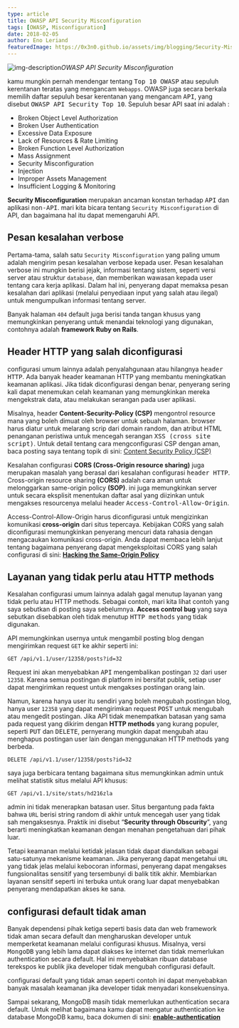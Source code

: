 ```yaml
---
type: article
title: OWASP API Security Misconfiguration
tags: [OWASP, Misconfiguration]
date: 2018-02-05
author: Eno Leriand
featuredImage: https://0x3n0.github.io/assets/img/blogging/Security-Misconfiguration.jpeg
---
```


![img-description](https://0x3n0.github.io/assets/img/blogging/Security-Misconfiguration.jpeg)_OWASP API Security Misconfiguration_

kamu mungkin pernah mendengar tentang <kbd>Top 10 OWASP</kbd> atau sepuluh kerentanan teratas yang mengancam `Webapps`. OWASP juga secara berkala memilih daftar sepuluh besar kerentanan yang mengancam <kbd>API</kbd>, yang disebut <kbd>OWASP API Security Top 10</kbd>. Sepuluh besar API saat ini adalah :

- Broken Object Level Authorization 
- Broken User Authentication
- Excessive Data Exposure
- Lack of Resources & Rate Limiting
- Broken Function Level Authorization
- Mass Assignment
- Security Misconfiguration 
- Injection
- Improper Assets Management
- Insufficient Logging & Monitoring

**Security Misconfiguration** merupakan ancaman konstan terhadap <kbd>API</kbd> dan aplikasi <kbd>non-API</kbd>. mari kita bicara tentang `Security Misconfiguration` di API, dan bagaimana hal itu dapat memengaruhi API.

## Pesan kesalahan verbose

Pertama-tama, salah satu `Security Misconfiguration` yang paling umum adalah mengirim pesan kesalahan verbose kepada user. Pesan kesalahan verbose ini mungkin berisi jejak, informasi tentang sistem, seperti versi server atau struktur `database`, dan memberikan wawasan kepada user tentang cara kerja aplikasi.
Dalam hal ini, penyerang dapat memaksa pesan kesalahan dari aplikasi (melalui penyediaan input yang salah atau ilegal) untuk mengumpulkan informasi tentang server.

Banyak halaman `404` default juga berisi tanda tangan khusus yang memungkinkan penyerang untuk menandai teknologi yang digunakan, contohnya adalah **framework Ruby on Rails**.

## Header HTTP yang salah diconfigurasi

configurasi umum lainnya adalah penyalahgunaan atau hilangnya <kbd>header HTTP</kbd>. Ada banyak header keamanan HTTP yang membantu meningkatkan keamanan aplikasi. Jika tidak diconfigurasi dengan benar, penyerang sering kali dapat menemukan celah keamanan yang memungkinkan mereka mengekstrak data, atau melakukan serangan pada user aplikasi.

Misalnya, header **Content-Security-Policy (CSP)** mengontrol resource mana yang boleh dimuat oleh browser untuk sebuah halaman.
browser harus diatur untuk melarang scrip dari domain random, dan atribut HTML penanganan peristiwa untuk mencegah serangan <kbd>XSS (cross site script)</kbd>. Untuk detail tentang cara mengconfigurasi CSP dengan aman, baca posting saya tentang topik di sini: [Content Security Policy (CSP)](https://0x3n0.github.io/)

Kesalahan configurasi **CORS (Cross-Origin resource sharing)** juga merupakan masalah yang berasal dari kesalahan configurasi <kbd>header HTTP</kbd>.
Cross-origin resource sharing **(CORS)** adalah cara aman untuk melonggarkan same-origin policy **(SOP)**. ini juga memungkinkan server untuk secara eksplisit menentukan daftar asal yang diizinkan untuk mengakses resourcenya melalui header <kbd>Access-Control-Allow-Origin</kbd>. 

Access-Control-Allow-Origin harus diconfigurasi untuk mengizinkan komunikasi **cross-origin** dari situs tepercaya. Kebijakan CORS yang salah diconfigurasi memungkinkan penyerang mencuri data rahasia dengan mengacaukan komunikasi cross-origin. Anda dapat membaca lebih lanjut tentang bagaimana penyerang dapat mengeksploitasi CORS yang salah configurasi di sini: [**Hacking the Same-Origin Policy**](https://z0rs.github.io/)

## Layanan yang tidak perlu atau HTTP methods

Kesalahan configurasi umum lainnya adalah gagal menutup layanan yang tidak perlu atau HTTP methods. Sebagai contoh, mari kita lihat contoh yang saya sebutkan di posting saya sebelumnya. **Access control bug** yang saya sebutkan disebabkan oleh tidak menutup <kbd>HTTP methods</kbd> yang tidak digunakan.

API memungkinkan usernya untuk mengambil posting blog dengan mengirimkan request `GET` ke akhir seperti ini:

```
GET /api/v1.1/user/12358/posts?id=32
```

Request ini akan menyebabkan <kbd>API</kbd> mengembalikan postingan `32` dari user `12358`. Karena semua postingan di platform ini bersifat publik, setiap user dapat mengirimkan request untuk mengakses postingan orang lain. 

Namun, karena hanya user itu sendiri yang boleh mengubah postingan blog, hanya user `12358` yang dapat mengirimkan request <kbd>POST</kbd> untuk mengubah atau mengedit postingan. Jika API tidak menempatkan batasan yang sama pada request yang dikirim dengan **HTTP methods** yang kurang populer, seperti <kbd>PUT</kbd> dan <kbd>DELETE</kbd>, pernyerang mungkin dapat mengubah atau menghapus postingan user lain dengan menggunakan HTTP methods yang berbeda.

```
DELETE /api/v1.1/user/12358/posts?id=32
```

saya juga berbicara tentang bagaimana situs memungkinkan admin untuk melihat statistik situs melalui API khusus:

```
GET /api/v1.1/site/stats/hd216zla
```

admin ini tidak menerapkan batasan user. Situs bergantung pada fakta bahwa `URL` berisi string random di akhir untuk mencegah user yang tidak sah mengaksesnya. Praktik ini disebut “**Security through Obscurity**”, yang berarti meningkatkan keamanan dengan menahan pengetahuan dari pihak luar.

Tetapi keamanan melalui ketidak jelasan tidak dapat diandalkan sebagai satu-satunya mekanisme keamanan. Jika penyerang dapat mengetahui `URL` yang tidak jelas melalui kebocoran informasi, penyerang dapat mengakses fungsionalitas sensitif yang tersembunyi di balik titik akhir. Membiarkan layanan sensitif seperti ini terbuka untuk orang luar dapat menyebabkan penyerang mendapatkan akses ke sana.

## configurasi default tidak aman

Banyak dependensi pihak ketiga seperti basis data dan web framework tidak aman secara default dan mengharuskan developer untuk memperketat keamanan melalui configurasi khusus. 
Misalnya, versi <kbd>MongoDB</kbd> yang lebih lama dapat diakses ke internet dan tidak memerlukan authentication secara default. Hal ini menyebabkan ribuan database terekspos ke publik jika developer tidak mengubah configurasi default.

configurasi default yang tidak aman seperti contoh ini dapat menyebabkan banyak masalah keamanan jika developer tidak menyadari konsekuensinya. 

Sampai sekarang, MongoDB masih tidak memerlukan authentication secara default. Untuk melihat bagaimana kamu dapat mengatur authentication ke database MongoDB kamu, baca dokumen di sini: [**enable-authentication**](https://docs.mongodb.com/manual/tutorial/enable-authentication/)
